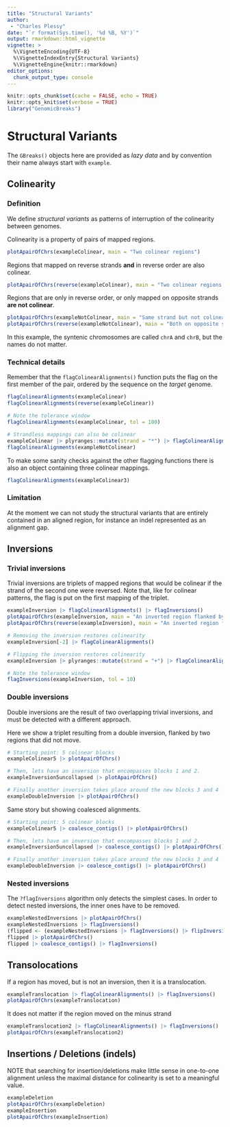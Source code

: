```yaml
---
title: "Structural Variants"
author: 
 - "Charles Plessy"
date: "`r format(Sys.time(), '%d %B, %Y')`"
output: rmarkdown::html_vignette
vignette: >
  %\VignetteEncoding{UTF-8}
  %\VignetteIndexEntry{Structural Variants}
  %\VignetteEngine{knitr::rmarkdown}
editor_options: 
  chunk_output_type: console
---
```


```r
knitr::opts_chunk$set(cache = FALSE, echo = TRUE)
knitr::opts_knit$set(verbose = TRUE)
library("GenomicBreaks")
```

# Structural Variants

The `GBreaks()` objects here are provided as _lazy data_ and by convention
their name always start with `example`.

## Colinearity

### Definition

We define _structural variants_ as patterns of interruption of the colinearity
between genomes.

Colinearity is a property of pairs of mapped regions.  

```r
plotApairOfChrs(exampleColinear, main = "Two colinear regions")
```

Regions that mapped on reverse strands **and** in reverse order are also colinear.

```r
plotApairOfChrs(reverse(exampleColinear), main = "Two colinear regions on different strands")
```

Regions that are only in reverse order, or only mapped on opposite strands
**are not colinear**.

```r
plotApairOfChrs(exampleNotColinear, main = "Same strand but not colinear")
plotApairOfChrs(reverse(exampleNotColinear), main = "Both on opposite strand but not colinear")
```

In this example, the syntenic chromosomes are called `chrA` and `chrB`, but the
names do not matter.

### Technical details

Remember that the `flagColinearAlignments()` function puts the flag on the first
member of the pair, ordered by the sequence on the _target_ genome.

```r
flagColinearAlignments(exampleColinear)
flagColinearAlignments(reverse(exampleColinear))

# Note the tolerance window
flagColinearAlignments(exampleColinear, tol = 100)

# Strandless mappings can also be colinear
exampleColinear |> plyranges::mutate(strand = "*") |> flagColinearAlignments()
flagColinearAlignments(exampleNotColinear)
```

To make some sanity checks against the other flagging functions there is also
an object containing three colinear mappings.

```r
flagColinearAlignments(exampleColinear3)
```

### Limitation

At the moment we can not study the structural variants that are entirely
contained in an aligned region, for instance an indel represented as an
alignment gap.

## Inversions

### Trivial inversions

Trivial inversions are triplets of mapped regions that would be colinear if the
strand of the second one were reversed.  Note that, like for colinear patterns,
the flag is put on the first mapping of the triplet.

```r
exampleInversion |> flagColinearAlignments() |> flagInversions()
plotApairOfChrs(exampleInversion, main = "An inverted region flanked by colinear regions")
plotApairOfChrs(reverse(exampleInversion), main = "An inverted region flanked by colinear regions (opposite strands)")

# Removing the inversion restores colinearity
exampleInversion[-2] |> flagColinearAlignments()

# Flipping the inversion restores colinearity
exampleInversion |> plyranges::mutate(strand = "+") |> flagColinearAlignments()

# Note the tolerance window
flagInversions(exampleInversion, tol = 10)
```

### Double inversions

Double inversions are the result of two overlapping trivial inversions, and
must be detected with a different approach.

Here we show a triplet resulting from a double inversion, flanked by two
regions that did not move.

```r
# Starting point: 5 colinear blocks
exampleColinear5 |> plotApairOfChrs()

# Then, lets have an inversion that encompasses blocks 1 and 2.
exampleInversion5uncollapsed |> plotApairOfChrs()

# Finally another inversion takes place around the new blocks 3 and 4
exampleDoubleInversion |> plotApairOfChrs()
```

Same story but showing coalesced alignments.

```r
# Starting point: 5 colinear blocks
exampleColinear5 |> coalesce_contigs() |> plotApairOfChrs()

# Then, lets have an inversion that encompasses blocks 1 and 2.
exampleInversion5uncollapsed |> coalesce_contigs() |> plotApairOfChrs()

# Finally another inversion takes place around the new blocks 3 and 4
exampleDoubleInversion |> coalesce_contigs() |> plotApairOfChrs()
```

### Nested inversions

The `?flagInversions` algorithm only detects the simplest cases.  In order to
detect nested inversions, the inner ones have to be removed.

```r
exampleNestedInversions |> plotApairOfChrs()
exampleNestedInversions |> flagInversions()
(flipped <- (exampleNestedInversions |> flagInversions() |> flipInversions()))
flipped |> plotApairOfChrs()
flipped |> coalesce_contigs() |> flagInversions()
```

## Transolocations

If a region has moved, but is not an inversion, then it is a translocation.

```r
exampleTranslocation |> flagColinearAlignments() |> flagInversions()
plotApairOfChrs(exampleTranslocation)
```

It does not matter if the region moved on the minus strand
```r
exampleTranslocation2 |> flagColinearAlignments() |> flagInversions()
plotApairOfChrs(exampleTranslocation2)
```

## Insertions / Deletions (indels)

NOTE that searching for insertion/deletions make little sense in one-to-one
alignment unless the maximal distance for colinearity is set to a meaningful
value.

```r
exampleDeletion
plotApairOfChrs(exampleDeletion)
exampleInsertion
plotApairOfChrs(exampleInsertion)
```
